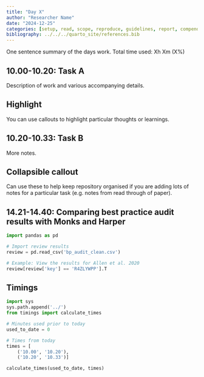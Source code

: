 ```yaml
---
title: "Day X"
author: "Researcher Name"
date: "2024-12-25"
categories: [setup, read, scope, reproduce, guidelines, report, compendium]
bibliography: ../../../quarto_site/references.bib
---
```


<!-- TODO: Use this template to create logbook entries -->

::: {.callout-note}

One sentence summary of the days work. Total time used: Xh Xm (X%)

:::

## 10.00-10.20: Task A

Description of work and various accompanying details.

::: {.callout-tip}
## Highlight

You can use callouts to highlight particular thoughts or learnings.
:::

## 10.20-10.33: Task B

More notes.

::: {.callout-note appearance="minimal" collapse=true}
## Collapsible callout

Can use these to help keep repository organised if you are adding lots of notes for a particular task (e.g. notes from read through of paper).
:::

## 14.21-14.40: Comparing best practice audit results with Monks and Harper

<!-- This is an example for a later stage in the assessment, when you want to sense-check the best practice audit against results from the review -->

```python
import pandas as pd

# Import review results
review = pd.read_csv('bp_audit_clean.csv')

# Example: View the results for Allen et al. 2020
review[review['key'] == 'R4ZLYWPP'].T
```

## Timings

```python
import sys
sys.path.append('../')
from timings import calculate_times

# Minutes used prior to today
used_to_date = 0

# Times from today
times = [
    ('10.00', '10.20'),
    ('10.20', '10.33')]

calculate_times(used_to_date, times)
```